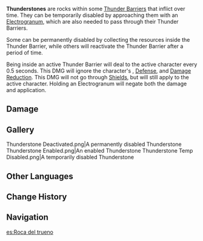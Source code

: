{{Terminology Infobox
|image        = Thunderstone.png
|type         = Exploration
|type2        = Game Systems
|region       = Inazuma
}}
'''Thunderstones''' are rocks within some [[Thunder Barrier]]s that inflict {{Color|True Electro DMG}} over time. They can be temporarily disabled by approaching them with an [[Electrogranum]], which are also needed to pass through their Thunder Barriers.

Some can be permanently disabled by collecting the resources inside the Thunder Barrier, while others will reactivate the Thunder Barrier after a period of time.

Being inside an active Thunder Barrier will deal {{Color|Electro DMG}} to the active character every 0.5 seconds. This DMG will ignore the character's {{Color|Electro RES}}, [[Defense]], and [[Damage Reduction]]. This DMG will not go through [[Shields]], but will still apply {{Color|Electro}} to the active character. Holding an Electrogranum will negate both the damage and {{Color|Electro}} application.

==Damage==
{{Environmental Damage|0.657|Thunderstones}}

==Gallery==
<gallery>
Thunderstone Deactivated.png|A permanently disabled Thunderstone
Thunderstone Enabled.png|An enabled Thunderstone
Thunderstone Temp Disabled.png|A temporarily disabled Thunderstone
</gallery>

==Other Languages==
{{Other Languages
|en      = Thunderstone
|zhs     = 若雷石
|zhs_rm  = Ruò Léi Shí
|zht     = 若雷石
|zht_rm  = Ruò Léi Shí
|zh_tl   = Thunder-like Stone
|ja      = 若雷石
|ja_rm   = Gotoraiseki{{Assumed}}
|ja_tl   = Thunder-Like Stone{{Sino}}
|ko      = 번개석
|ko_rm   = Beongaeseok
|ko_tl   = Lightning Stone
|es      = Roca del trueno
|es_tl   = Thunder Rock
|fr      = Roc éclair
|fr_tl   = Lightning Bolt Rock
|ru      = Громовой камень
|ru_tl   = Thunder Stone
|th      = Thunderstone
|vi      = Đá Sấm Sét
|vi_tl   = 
|de      = Blitzstein
|de_tl   = Lightning Stone
|id      = Thunderstone
|pt      = Pedra do Trovão
|pt_tl   = 
|tr      = Yıldırım Taşı
|tr_tl   = Lightning Stone
|it      = Pietra del Tuono
|it_tl   = 
}}

==Change History==
{{Change History|2.0}}

==Navigation==
{{Exploration Navbox|Inazuma}}

[[es:Roca del trueno]]